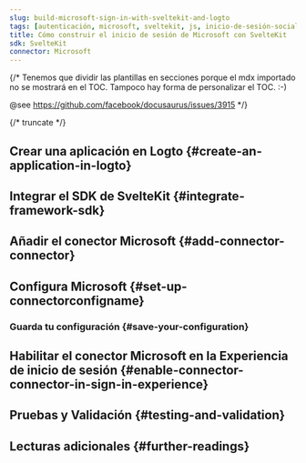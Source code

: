 ```yaml
---
slug: build-microsoft-sign-in-with-sveltekit-and-logto
tags: [autenticación, microsoft, sveltekit, js, inicio-de-sesión-social, inicio-de-sesión, login]
title: Cómo construir el inicio de sesión de Microsoft con SvelteKit
sdk: SvelteKit
connector: Microsoft
---
```


{/*
  Tenemos que dividir las plantillas en secciones porque el mdx importado no se mostrará en el TOC.
  Tampoco hay forma de personalizar el TOC. :-)

  @see https://github.com/facebook/docusaurus/issues/3915
*/}




{/* truncate */}

<Intro connector={connector} sdk="SvelteKit" link="https://svelte.dev" />

## Crear una aplicación en Logto \{#create-an-application-in-logto}

<CreateApplication type="Aplicación web tradicional" framework="SvelteKit" />

## Integrar el SDK de SvelteKit \{#integrate-framework-sdk}

<IntegrateSdk />

## Añadir el conector Microsoft \{#add-connector-connector}

<AddSocialConnector connector={connector} framework="SvelteKit" />

## Configura Microsoft \{#set-up-connectorconfigname}

<ConnectorGuide />

### Guarda tu configuración \{#save-your-configuration}

<SaveYourConfiguration connector={connector} />

## Habilitar el conector Microsoft en la Experiencia de inicio de sesión \{#enable-connector-connector-in-sign-in-experience}

<EnableSocialConnector connector={connector} />

## Pruebas y Validación \{#testing-and-validation}

<TestingAndValidation connector={connector} sdk="SvelteKit" />

## Lecturas adicionales \{#further-readings}

<FurtherReadings />

